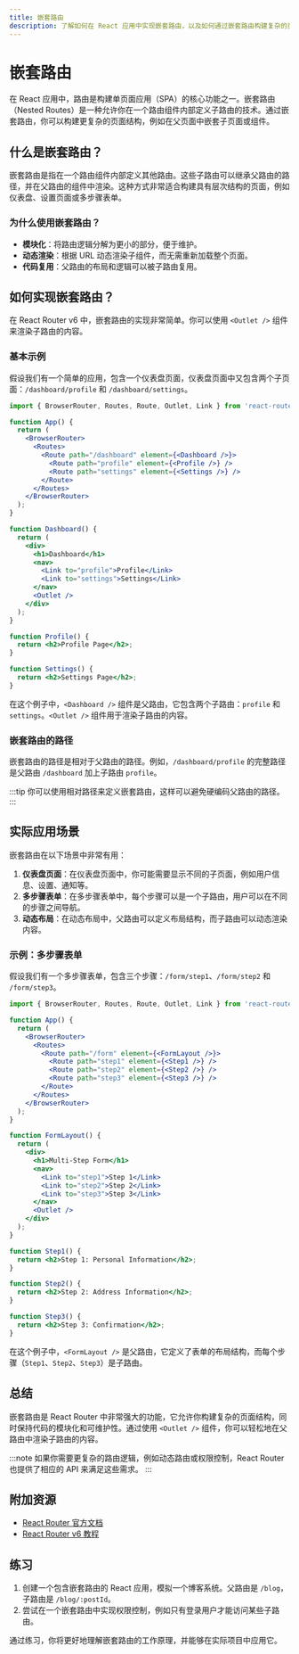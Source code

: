 ```yaml
---
title: 嵌套路由
description: 了解如何在 React 应用中实现嵌套路由，以及如何通过嵌套路由构建复杂的页面结构。
---
```


# 嵌套路由

在 React 应用中，路由是构建单页面应用（SPA）的核心功能之一。嵌套路由（Nested Routes）是一种允许你在一个路由组件内部定义子路由的技术。通过嵌套路由，你可以构建更复杂的页面结构，例如在父页面中嵌套子页面或组件。

## 什么是嵌套路由？

嵌套路由是指在一个路由组件内部定义其他路由。这些子路由可以继承父路由的路径，并在父路由的组件中渲染。这种方式非常适合构建具有层次结构的页面，例如仪表盘、设置页面或多步骤表单。

### 为什么使用嵌套路由？

- **模块化**：将路由逻辑分解为更小的部分，便于维护。
- **动态渲染**：根据 URL 动态渲染子组件，而无需重新加载整个页面。
- **代码复用**：父路由的布局和逻辑可以被子路由复用。

## 如何实现嵌套路由？

在 React Router v6 中，嵌套路由的实现非常简单。你可以使用 `<Outlet />` 组件来渲染子路由的内容。

### 基本示例

假设我们有一个简单的应用，包含一个仪表盘页面，仪表盘页面中又包含两个子页面：`/dashboard/profile` 和 `/dashboard/settings`。

```jsx
import { BrowserRouter, Routes, Route, Outlet, Link } from 'react-router-dom';

function App() {
  return (
    <BrowserRouter>
      <Routes>
        <Route path="/dashboard" element={<Dashboard />}>
          <Route path="profile" element={<Profile />} />
          <Route path="settings" element={<Settings />} />
        </Route>
      </Routes>
    </BrowserRouter>
  );
}

function Dashboard() {
  return (
    <div>
      <h1>Dashboard</h1>
      <nav>
        <Link to="profile">Profile</Link>
        <Link to="settings">Settings</Link>
      </nav>
      <Outlet />
    </div>
  );
}

function Profile() {
  return <h2>Profile Page</h2>;
}

function Settings() {
  return <h2>Settings Page</h2>;
}
```

在这个例子中，`<Dashboard />` 组件是父路由，它包含两个子路由：`profile` 和 `settings`。`<Outlet />` 组件用于渲染子路由的内容。

### 嵌套路由的路径

嵌套路由的路径是相对于父路由的路径。例如，`/dashboard/profile` 的完整路径是父路由 `/dashboard` 加上子路由 `profile`。

:::tip
你可以使用相对路径来定义嵌套路由，这样可以避免硬编码父路由的路径。
:::

## 实际应用场景

嵌套路由在以下场景中非常有用：

1. **仪表盘页面**：在仪表盘页面中，你可能需要显示不同的子页面，例如用户信息、设置、通知等。
2. **多步骤表单**：在多步骤表单中，每个步骤可以是一个子路由，用户可以在不同的步骤之间导航。
3. **动态布局**：在动态布局中，父路由可以定义布局结构，而子路由可以动态渲染内容。

### 示例：多步骤表单

假设我们有一个多步骤表单，包含三个步骤：`/form/step1`、`/form/step2` 和 `/form/step3`。

```jsx
import { BrowserRouter, Routes, Route, Outlet, Link } from 'react-router-dom';

function App() {
  return (
    <BrowserRouter>
      <Routes>
        <Route path="/form" element={<FormLayout />}>
          <Route path="step1" element={<Step1 />} />
          <Route path="step2" element={<Step2 />} />
          <Route path="step3" element={<Step3 />} />
        </Route>
      </Routes>
    </BrowserRouter>
  );
}

function FormLayout() {
  return (
    <div>
      <h1>Multi-Step Form</h1>
      <nav>
        <Link to="step1">Step 1</Link>
        <Link to="step2">Step 2</Link>
        <Link to="step3">Step 3</Link>
      </nav>
      <Outlet />
    </div>
  );
}

function Step1() {
  return <h2>Step 1: Personal Information</h2>;
}

function Step2() {
  return <h2>Step 2: Address Information</h2>;
}

function Step3() {
  return <h2>Step 3: Confirmation</h2>;
}
```

在这个例子中，`<FormLayout />` 是父路由，它定义了表单的布局结构，而每个步骤（`Step1`、`Step2`、`Step3`）是子路由。

## 总结

嵌套路由是 React Router 中非常强大的功能，它允许你构建复杂的页面结构，同时保持代码的模块化和可维护性。通过使用 `<Outlet />` 组件，你可以轻松地在父路由中渲染子路由的内容。

:::note
如果你需要更复杂的路由逻辑，例如动态路由或权限控制，React Router 也提供了相应的 API 来满足这些需求。
:::

## 附加资源

- [React Router 官方文档](https://reactrouter.com/)
- [React Router v6 教程](https://reactrouter.com/docs/en/v6/getting-started/tutorial)

## 练习

1. 创建一个包含嵌套路由的 React 应用，模拟一个博客系统。父路由是 `/blog`，子路由是 `/blog/:postId`。
2. 尝试在一个嵌套路由中实现权限控制，例如只有登录用户才能访问某些子路由。

通过练习，你将更好地理解嵌套路由的工作原理，并能够在实际项目中应用它。